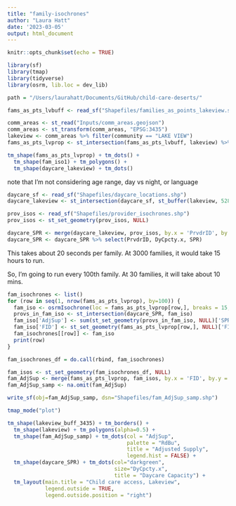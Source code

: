 ```yaml
---
title: "family-isochrones"
author: "Laura Hatt"
date: '2023-03-05'
output: html_document
---
```


```r
knitr::opts_chunk$set(echo = TRUE)
```

```r
library(sf)
library(tmap)
library(tidyverse)
library(osrm, lib.loc = dev_lib)

path = "/Users/laurahatt/Documents/GitHub/child-care-deserts/"
```

```r
fams_as_pts_lvbuff <- read_sf("Shapefiles/families_as_points_lakeview.shp")

comm_areas <- st_read("Inputs/comm_areas.geojson")
comm_areas <- st_transform(comm_areas, "EPSG:3435")
lakeview <- comm_areas %>% filter(community == "LAKE VIEW")
fams_as_pts_lvprop <- st_intersection(fams_as_pts_lvbuff, lakeview) %>% select(FID)
```

```r
tm_shape(fams_as_pts_lvprop) + tm_dots() +
  tm_shape(fam_iso1) + tm_polygons() + 
  tm_shape(daycare_lakeview) + tm_dots()
```

note that I'm not considering age range, day vs night, or language

```r
daycare_sf <- read_sf("Shapefiles/daycare_locations.shp")
daycare_lakeview <- st_intersection(daycare_sf, st_buffer(lakeview, 5280))

prov_isos <- read_sf("Shapefiles/provider_isochrones.shp")
prov_isos <- st_set_geometry(prov_isos, NULL)

daycare_SPR <- merge(daycare_lakeview, prov_isos, by.x = 'PrvdrID', by.y = 'PrvdrID', all.x = TRUE)
daycare_SPR <- daycare_SPR %>% select(PrvdrID, DyCpcty.x, SPR)
```

This takes about 20 seconds per family. At 3000 families, it would take 15 hours to run. 

So, I'm going to run every 100th family. At 30 families, it will take about 10 mins.

```r
fam_isochrones <- list()
for (row in seq(1, nrow(fams_as_pts_lvprop), by=100)) {
  fam_iso <- osrmIsochrone(loc = fams_as_pts_lvprop[row,], breaks = 15, osrm.profile="foot")
  provs_in_fam_iso <- st_intersection(daycare_SPR, fam_iso)
  fam_iso['AdjSup'] <- sum(st_set_geometry(provs_in_fam_iso, NULL)['SPR'])
  fam_iso['FID'] <- st_set_geometry(fams_as_pts_lvprop[row,], NULL)['FID']
  fam_isochrones[[row]] <- fam_iso
  print(row)
}

fam_isochrones_df = do.call(rbind, fam_isochrones)
```

```r
fam_isos <- st_set_geometry(fam_isochrones_df, NULL)
fam_AdjSup <- merge(fams_as_pts_lvprop, fam_isos, by.x = 'FID', by.y = 'FID', all.x = TRUE)
fam_AdjSup_samp <- na.omit(fam_AdjSup)
```

```r
write_sf(obj=fam_AdjSup_samp, dsn="Shapefiles/fam_AdjSup_samp.shp")
```

```r
tmap_mode("plot")

tm_shape(lakeview_buff_3435) + tm_borders() +
  tm_shape(lakeview) + tm_polygons(alpha=0.5) +
  tm_shape(fam_AdjSup_samp) + tm_dots(col = "AdjSup", 
                                      palette = "RdBu",  
                                      title = "Adjusted Supply", 
                                      legend.hist = FALSE) +
  tm_shape(daycare_SPR) + tm_dots(col="darkgreen", 
                                  size="DyCpcty.x",
                                  title = "Daycare Capacity") +
  tm_layout(main.title = "Child care access, Lakeview",
            legend.outside = TRUE,
            legend.outside.position = "right")
```

